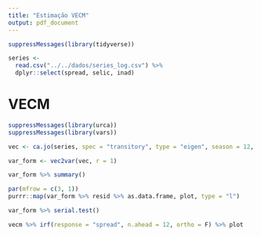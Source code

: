 ```yaml
---
title: "Estimação VECM"
output: pdf_document
---
```



```r

suppressMessages(library(tidyverse))

series <-
  read.csv("../../dados/series_log.csv") %>%
  dplyr::select(spread, selic, inad)

```

# VECM

```r

suppressMessages(library(urca))
suppressMessages(library(vars))

vec <- ca.jo(series, spec = "transitory", type = "eigen", season = 12, K = 2)

var_form <- vec2var(vec, r = 1)

var_form %>% summary()

par(mfrow = c(3, 1))
purrr::map(var_form %>% resid %>% as.data.frame, plot, type = "l")

var_form %>% serial.test()

vecm %>% irf(response = "spread", n.ahead = 12, ortho = F) %>% plot

```
